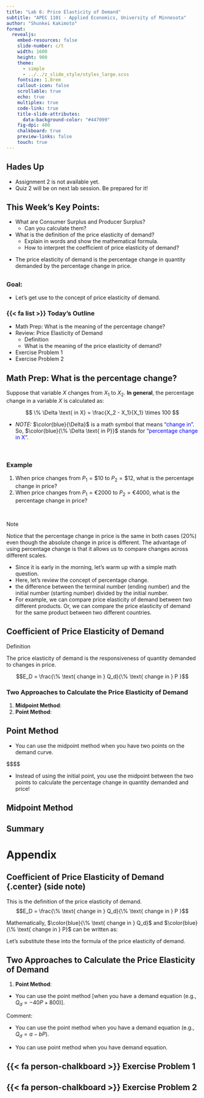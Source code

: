 ```yaml
---
title: "Lab 6: Price Elasticity of Demand"
subtitle: "APEC 1101 - Applied Economics, University of Minnesota"
author: "Shunkei Kakimoto"
format: 
  revealjs:
    embed-resources: false
    slide-number: c/t
    width: 1600
    height: 900
    theme: 
      - simple 
      - ../../z_slide_style/styles_large.scss
    fontsize: 1.8rem
    callout-icon: false
    scrollable: true
    echo: true
    multiplex: true
    code-link: true
    title-slide-attributes:
      data-background-color: "#447099"
    fig-dpi: 400
    chalkboard: true
    preview-links: false
    touch: true
---
```


## Hades Up {.center}

+ Assignment 2 is not available yet.
+ Quiz 2 will be on next lab session. Be prepared for it!


## This Week's Key Points: {.center}

::: {.callout-important}
+ What are Consumer Surplus and Producer Surplus?
  + Can you calculate them?
+ What is the definition of the price elasticity of demand?
  + Explain in words and show the mathematical formula.
  + How to interpret the coefficient of price elasticity of demand?
:::

:::{.notes}
+ The price elasticity of demand is the percentage change in quantity demanded by the percentage change in price.
:::


## {.center}

### Goal: 

+ Let's get use to the concept of price elasticity of demand. 

### {{< fa list >}} Today's Outline {.center}

+ Math Prep: What is the meaning of the percentage change?
+ Review: Price Elasticity of Demand
  + Definition
  + What is the meaning of the price elasticity of demand?

+ Exercise Problem 1
+ Exercise Problem 2


## Math Prep: What is the percentage change? {.center}

Suppose that variable $X$ changes from $X_1$ to $X_2$. [**In general**]{.text-red}, the percentage change in a variable $X$ is calculated as:

$$
\%  \Delta \text{ in X} = \frac{X_2 - X_1}{X_1} \times 100
$$


+ *NOTE:* $\color{blue}{\Delta}$ is a math symbol that means ["change in"]{style="color:blue;"}. So, $\color{blue}{\% \Delta \text{ in P}}$ stands for ["percentage change in X"]{style="color:blue;"}.

<br>

:::{.fragment .fade-up}
### Example
1. When price changes from $P_1 = \$10$ to $P_2 = \$12$, what is the percentage change in price?
2. When price changes from $P_1 = € 2000$ to $P_2 = €4000$, what is the percentage change in price?
:::

<br>

:::{.fragment .fade-up}
:::{.stopthink}
::::{.stopthink-header}
Note
::::
::::{.stopthink-container}
Notice that the percentage change in price is the same in both cases ($20\%$) even though the absolute change in price is different. [The advantage of using percentage change is that it allows us to compare changes across different scales.]{.text-orange}
::::
:::
:::

:::{.notes}
+ Since it is early in the morning, let's warm up with a simple math question.
+ Here, let's review the concept of percentage change.
+ the difference between the terminal number (ending number) and the initial number (starting number) divided by the initial number.
+ For example, we can compare price elasticity of demand between two different products. Or, we can compare the price elasticity of demand for the same product between two different countries.
:::

## Coefficient of Price Elasticity of Demand {.center}

:::{.ideas}
::::{.ideas-header}
Definition
::::
::::{.ideas-container}
The price elasticity of demand is the responsiveness of quantity demanded to changes in price. 

$$E_D = \frac{\% \text{ change in } Q_d}{\% \text{ change in } P }$$
::::
:::

### Two Approaches to Calculate the Price Elasticity of Demand {.center}

1. **Midpoint Method**:
2. **Point Method**:

## Point Method {.center}

+ You can use the midpoint method [when you have two points on the demand curve]{.text-red}.

$$$$

+ Instead of using the initial point, you use the midpoint between the two points to calculate the percentage change in quantity demanded and price!


## Midpoint Method {.center}




## Summary





# Appendix

## Coefficient of Price Elasticity of Demand {.center} (side note)

This is the definition of the price elasticity of demand.
$$E_D = \frac{\% \text{ change in } Q_d}{\% \text{ change in } P }$$

Mathematically, $\color{blue}{\% \text{ change in } Q_d}$ and $\color{blue}{\% \text{ change in } P}$ can be written as:

\begin{align*}
\% \text{ change in } Q_d = \frac{\Delta Q}{Q}\\
\% \text{ change in } P =  \frac{\Delta P}{P}
\end{align*}

Let's substitute these into the formula of the price elasticity of demand.

\begin{align*}
E_D = 
\end{align*}



## Two Approaches to Calculate the Price Elasticity of Demand {.center}


1. **Point Method**:
+ You can use the point method [when you have a demand equation (e.g., $Q_d = - 40P + 800$)].


:::{.stopthink}
::::{.stopthink-header}
Comment: 
::::
::::{.stopthink-container}
+ You can use the point method when you have a demand equation (e.g., $Q_d = a - bP$).
::::
:::
+ [You can use point method when you have demand equation.]{.text-red}



## {{< fa person-chalkboard >}} Exercise Problem 1



## {{< fa person-chalkboard >}} Exercise Problem 2